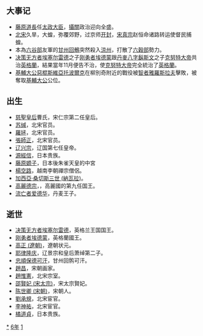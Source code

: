 {{yearTOC|1016|契丹'''[[開泰_(遼聖宗)|開泰]]五年'''；北宋'''[[大中祥符|大中祥符]]九年'''；大理'''[[明启|明启]]七年'''；越南'''[[順天_(李公蘊)|順天]]七年'''；日本'''[[長和|長和]]五年'''}}

== 大事记 ==
*[[藤原道長|藤原道長]]任[[太政大臣|太政大臣]]，[[攝關|攝關]]政治迎向全盛。
*[[北宋|北宋]]久旱，大蝗，弥覆郊野，过京师[[开封|开封]]，[[宋真宗|宋真宗]]赵恒命诸路转运使督民捕蝗。
*本為[[六谷部|六谷部]]友軍的[[甘州回鶻|甘州回鶻]]突然殺入[[涼州|涼州]]，打散了[[六穀部|六穀部]]勢力。
*[[决策无方者埃塞尔雷德|决策无方者埃塞尔雷德]]之子[[刚勇者埃德蒙|刚勇者埃德蒙]]跟[[丹麥|丹麥]][[八字鬍斯文|八字鬍斯文]]之子[[克努特大帝|克努特大帝]]共治[[英格蘭|英格蘭]]，結果當年11月便告不治，使[[克努特大帝|克努特大帝]]完全統治了[[英格蘭|英格蘭]]。
*[[基輔大公|基輔大公]][[惡棍斯維亞托波爾克|惡棍斯維亞托波爾克]]在柳別奇附近的戰役被[[智者雅羅斯拉夫|智者雅羅斯拉夫]]擊敗，被奪取[[基輔大公|基輔大公]]公位。

== 出生 ==
*[[慈聖皇后|慈聖皇后]]曹氏，宋仁宗第二任皇后。
*[[苏缄|苏缄]]，北宋官员。
*[[羅拯|羅拯]]，北宋官员。
*[[張師正|張師正]]，北宋官员。
*[[辽兴宗|辽兴宗]]，辽国第七任皇帝。
*[[源經信|源經信]]，日本贵族。
*[[藤原嫄子|藤原嫄子]]，日本後朱雀天皇的中宮
*[[楊空路|楊空路]]，越南李朝禪宗僧侶。
*[[加西亞·桑切斯三世_(納瓦拉)|加西亞·桑切斯三世 (納瓦拉)]]。
*[[高麗德宗|高麗德宗]]，，高麗國的第九任国王。
*[[流亡者爱德华|流亡者爱德华]]，丹麦王子。

== 逝世 ==
*[[决策无方者埃塞尔雷德|决策无方者埃塞尔雷德]]，英格兰王国国王。
*[[刚勇者埃德蒙|刚勇者埃德蒙]]，英格蘭國王。
*[[高正_(遼朝)|高正 (遼朝)]]，遼朝状元。
*[[耶律隆庆|耶律隆庆]]，辽景宗和皇后萧绰第二子。
*[[忠順保德可汗|忠順保德可汗]]，甘州回鹘可汗。
*[[趙昌|趙昌]]，宋朝画家。
*[[趙惟憲|趙惟憲]]，北宋宗室。
*[[邵賢妃_(宋太宗)|邵賢妃 (宋太宗)]]，宋太宗賢妃。
*[[陈世卿_(宋朝)|陈世卿 (宋朝)]]，宋朝人。
*[[劉承規|劉承規]]，北宋宦官。
*[[李神祐|李神祐]]，北宋宦官。
*[[橘道貞|橘道貞]]，日本贵族。
{{Wikisource year mention}}


[[Category:1016年|*]]
[[Category:1010年代|6年]]
[[Category:11世纪各年|1]]